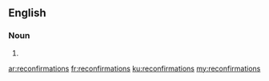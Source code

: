 ==English==

===Noun===
{{head|en|noun plural form}}

# {{plural of|reconfirmation|lang=en}}

[[ar:reconfirmations]]
[[fr:reconfirmations]]
[[ku:reconfirmations]]
[[my:reconfirmations]]